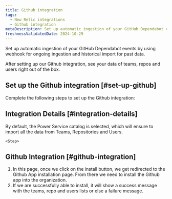 ```yaml
---
title: Github integration
tags:
  - New Relic integrations
  - Github integration
metaDescription: Set up automatic ingestion of your GitHub Dependabot events by using webhook for ongoing ingestion and historical import for past data.
freshnessValidatedDate: 2024-10-29
---
```



Set up automatic ingestion of your GitHub Dependabot events by using webhook for ongoing ingestion and historical import for past data.


<figcaption>
After setting up our Github integration, see your data of teams, repos and users right out of the box.
</figcaption>


## Set up the Github integration [#set-up-github]

Complete the following steps to set up the Github integration:

<Steps>
<Step>

## Integration Details [#integration-details]

By default, the Power Service catalog is selected, which will ensure to import all the data from Teams, Repositories and Users.
    </Step>

    <Step>

## Github Integration [#github-integration]

1. In this page, once we click on the install button, we get redirected to the Github App installation page. From there we need to install the Github app into the organization.
2. If we are successfully able to install, it will show a success message with the teams, repo and users lists or else a failure message.
    </Step>
    
</Steps>